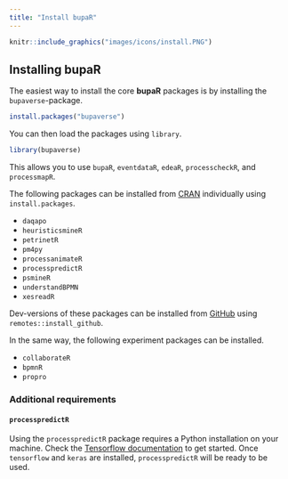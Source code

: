 ```yaml
---
title: "Install bupaR"
---
```




```r
knitr::include_graphics("images/icons/install.PNG")
```

## Installing bupaR

The easiest way to install the core **bupaR** packages is by installing the `bupaverse`-package. 

```r
install.packages("bupaverse")
```

You can then load the packages using `library`. 

```r
library(bupaverse)
```

This allows you to use `bupaR`, `eventdataR`, `edeaR`, `processcheckR`, and `processmapR`. 

The following packages can be installed from [CRAN](https://cran.r-project.org/) individually using `install.packages`.

* `daqapo`
* `heuristicsmineR`
* `petrinetR`
* `pm4py`
* `processanimateR`
* `processpredictR`
* `psmineR`
* `understandBPMN`
* `xesreadR`

Dev-versions of these packages can be installed from [GitHub](https://github.com/bupaverse) using `remotes::install_github`.

In the same way, the following experiment packages can be installed.  

* `collaborateR`
* `bpmnR`
* `propro`

### Additional requirements

#### `processpredictR`

Using the `processpredictR` package requires a Python installation on your machine. Check the [Tensorflow documentation](https://tensorflow.rstudio.com/install/) to get started. Once `tensorflow` and `keras` are installed, `processpredictR` will be ready to be used. 




